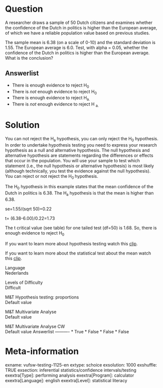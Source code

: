 Question
========
A researcher draws a sample of 50 Dutch citizens and examines whether
the confidence of the Dutch in politics is higher than the European
average, of which we have a reliable population value based on previous
studies.  
  
The sample mean is 6.38 (on a scale of 0-10) and the standard deviation
is 1.55. The European average is 6.0. Test, with alpha = 0.05, whether
the confidence of the Dutch in politics is higher than the European
average. What is the conclusion?

Answerlist
----------
* There is enough evidence to reject H<sub>0</sub>
* There is *not* enough evidence to reject H<sub>0</sub>
* There is enough evidence to reject H<sub>a.</sub>
* There is *not* enough evidence to reject H <sub>a.</sub>

Solution
========





You can not reject the H<sub>a</sub> hypothesis, you can only reject the
H<sub>0</sub> hypothesis.  
In order to undertake hypothesis testing you need to express your
research hypothesis as a null and alternative hypothesis. The null
hypothesis and alternative hypothesis are statements regarding the
differences or effects that occur in the population. You will use your
sample to test which statement (i.e., the null hypothesis or alternative
hypothesis) is most likely (although technically, you test the evidence
against the null hypothesis). You can reject or not reject the
H<sub>0 </sub>hypothesis.  
  
  
The H<sub>0</sub> hypothesis in this example states that the mean
confidence of the Dutch in politics is 6.38. The H<sub>a</sub>
hypothesis is that the mean is higher than 6.38.  
  
  
se=1.55/(sqrt 50)=0.22  
  
  
t= (6.38-6.00)/0.22=1.73  
  
  
The t critical value (see table) for one tailed test (df=50) is 1.68.
So, there is enough evidence to reject H<sub>0</sub>  
  
  
If you want to learn more about hypothesis testing watch
this [clip](https://www.youtube.com/watch?v=1xwNztgZ7Ho&list=PLyLpEs0x9BnkUdochj7JEC-2javLshojj&index=1).  
  
  
If you want to learn more about the statistical test about the mean
watch this
[clip](https://www.youtube.com/watch?v=9V6L3Zu3PP0&index=3&list=PLyLpEs0x9BnkUdochj7JEC-2javLshojj).





Language  
Nederlands

Levels of Difficulty  
Difficult

M&T Hypothesis testing: proportions  
Default value

M&T Multivariate Analyse  
Default value

M&T Multivariate Analyse CW  
Default value
Answerlist
----------
* True
* False
* False
* False

Meta-information
================
exname: vufsw-testing-1125-en
extype: schoice
exsolution: 1000
exshuffle: TRUE
exsection: inferential statistics/confidence intervals/testing
exextra[Type]: performing analysis
exextra[Program]: calculator
exextra[Language]: english
exextra[Level]: statistical literacy

